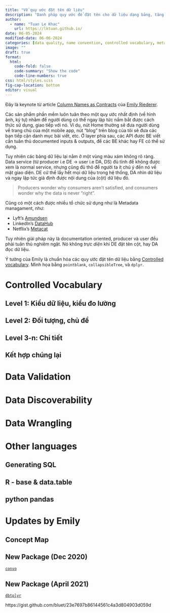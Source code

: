 ---
title: "Về quy ước đặt tên dữ liệu"
description: "Danh pháp quy ước để đặt tên cho dữ liệu dạng bảng, tăng tốc độ hiểu biết và sử dụng dữ liệu"
author:
  - name: "Tuan Le Khac"
    url: https://lktuan.github.io/
date: 06-05-2024
modified-date: 06-06-2024
categories: [data quality, name convention, controlled vocabulary, metadata] 
image: ""
draft: true 
format: 
  html: 
    code-fold: false
    code-summary: "Show the code"
    code-line-numbers: true
css: html/styles.scss
fig-cap-location: bottom
editor: visual
---

Đây là keynote từ article [Column Names as Contracts](https://emilyriederer.netlify.app/post/column-name-contracts/) của [Emily Riederer](https://emilyriederer.netlify.app/about).

Các sản phẩm phần mềm luôn tuân theo một quy ước nhất định (về hình ảnh, ký tự) nhằm để người dùng có thể ngay lập tức nắm bắt được cách thức sử dụng, giao tiếp với nó. Ví dụ, nút Home thường sẽ đưa người dùng về trang chủ của một mobile app, nút "blog" trên blog của tôi sẽ đưa các bạn tiếp cận danh mục bài viết, etc. Ở layer phía sau, các API được BE viết cần tuân thủ documented inputs & outputs, để các BE khác hay FE có thể sử dụng.

Tuy nhiên các bảng dữ liệu lại nằm ở một vùng màu xám không rõ ràng. Data service (từ producer i.e DE -> user i.e DA, DS) đủ tĩnh để không được xem là normal service, nhưng cũng đủ thô để người ta ít chú ý đến nó về mặt giao diện. DE cứ thể lấy hết mọi dữ liệu trong hệ thống, DA nhìn dữ liệu và ngay lập tức giả định được nội dung của (cột) dữ liệu đó.

> Producers wonder why consumers aren’t satisfied, and consumers wonder why the data is never “right”.

Cũng có một cách được nhiều tổ chức sử dụng như là Metadata managament, như:

- Lyft’s [Amundsen](https://eng.lyft.com/amundsen-lyfts-data-discovery-metadata-engine-62d27254fbb9)
- LinkedIn’s [DataHub](https://www.linkedin.com/blog/engineering/archive/data-hub)
- Netflix’s [Metacat](https://netflixtechblog.com/building-and-scaling-data-lineage-at-netflix-to-improve-data-infrastructure-reliability-and-1a52526a7977)

Tuy nhiên giải pháp này là documentation oriented, producer và user đều phải tuân thủ nghiêm ngặt. Nó không *trực diện* khi DE đặt tên cột, hay DA đọc dữ liệu.

Ý tưởng của Emily là chuẩn hóa các quy ước đặt tên dữ liệu bằng [Controlled vocabulary](https://en.wikipedia.org/wiki/Controlled_vocabulary). Minh họa bằng `pointblank`, `collapsibleTree`, và `dplyr`.

# Controlled Vocabulary

## Level 1: Kiểu dữ liệu, kiểu đo lường
## Level 2: Đối tượng, chủ đề
## Level 3-n: Chi tiết
## Kết hợp chúng lại

# Data Validation

# Data Discoverability

# Data Wrangling

# Other languages

## Generating SQL
## R - base & data.table
## python pandas

# Updates by Emily

## Concept Map

## New Package (Dec 2020)
[`convo`](https://emilyriederer.github.io/convo/articles/quickstart-guide.html) 

## New Package (April 2021)

[`dbtplyr`](https://emilyriederer.github.io/dbtplyr/#!/overview) 


https://gist.github.com/bluet/23e7697b86144561c4a3d804903d059d